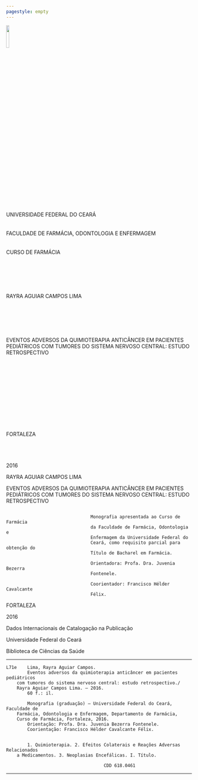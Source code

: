 ```yaml
---
pagestyle: empty
---
```


\centering
![](../fig/monop/image001.jpg){ width=12.5% } 
&nbsp;   
&nbsp;  
UNIVERSIDADE FEDERAL DO CEARÁ  
&nbsp;  
&nbsp;  
FACULDADE DE FARMÁCIA, ODONTOLOGIA E ENFERMAGEM  
&nbsp;  
&nbsp;  
CURSO DE FARMÁCIA  
&nbsp;  
&nbsp;  
&nbsp;  
&nbsp;  
&nbsp;  
&nbsp;  
RAYRA AGUIAR CAMPOS LIMA  
&nbsp;  
&nbsp;  
&nbsp;  
&nbsp;  
&nbsp;  
&nbsp;  
EVENTOS ADVERSOS DA QUIMIOTERAPIA ANTICÂNCER EM PACIENTES PEDIÁTRICOS COM TUMORES DO SISTEMA NERVOSO CENTRAL: ESTUDO RETROSPECTIVO  
&nbsp;  
&nbsp;  
&nbsp;  
&nbsp;  
&nbsp;  
&nbsp;  
&nbsp;  
&nbsp;  
&nbsp;  
&nbsp;  
&nbsp;  
&nbsp;  
FORTALEZA  
&nbsp;  
&nbsp;  
&nbsp;  
&nbsp;  
2016  
\pagebreak

RAYRA AGUIAR CAMPOS LIMA  

  

  

  

  

  

  

  

  

EVENTOS ADVERSOS DA QUIMIOTERAPIA ANTICÂNCER EM PACIENTES PEDIÁTRICOS COM TUMORES DO SISTEMA NERVOSO CENTRAL: ESTUDO RETROSPECTIVO  

  

  

  

  

```

								Monografia apresentada ao Curso de Farmácia 
								da Faculdade de Farmácia, Odontologia e 
								Enfermagem da Universidade Federal do 
								Ceará, como requisito parcial para obtenção do 
								Título de Bacharel em Farmácia.

								Orientadora: Profa. Dra. Juvenia Bezerra 
								Fontenele.

								Coorientador: Francisco Hélder Cavalcante 
								Félix.
```
  

  

  

  

  

  

  

  

  

  

  

  

  

FORTALEZA  

  

  

  

  
2016
\pagebreak
  
  
  
  
  
  
  
  
  
  
  
  
  
  
  
  
Dados Internacionais de Catalogação na Publicação  
  
Universidade Federal do Ceará  
  
Biblioteca de Ciências da Saúde  
  
  
  
----------------------------------------------

```
L71e	Lima, Rayra Aguiar Campos.
		Eventos adversos da quimioterapia anticâncer em pacientes pediátricos 
	com tumores do sistema nervoso central: estudo retrospectivo./ 
	Rayra Aguiar Campos Lima. – 2016.
		60 f.: il.

		Monografia (graduação) – Universidade Federal do Ceará, Faculdade de 
	Farmácia, Odontologia e Enfermagem, Departamento de Farmácia, 
	Curso de Farmácia, Fortaleza, 2016.
		Orientação: Profa. Dra. Juvenia Bezerra Fontenele.
		Coorientação: Francisco Hélder Cavalcante Félix.

		
		1. Quimioterapia. 2. Efeitos Colaterais e Reações Adversas Relacionados 
	a Medicamentos. 3. Neoplasias Encefálicas. I. Título.

									 CDD 618.0461
```
-------------------------------------------

